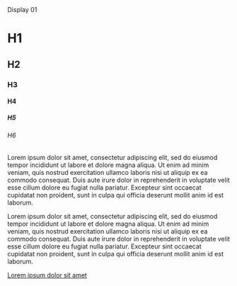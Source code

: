 
<Meta title="CSS/Typography" />

<Canvas>
  <div>
    <div class="display-01">Display 01</div>
    <h1>H1</h1>
    <h2>H2</h2>
    <h3>H3</h3>
    <h4>H4</h4>
    <h5>H5</h5>
    <h6>H6</h6>
  </div>
</Canvas>

<Canvas>
  <p>
    Lorem ipsum dolor sit amet, consectetur adipiscing elit, sed do eiusmod tempor
    incididunt ut labore et dolore magna aliqua. Ut enim ad minim veniam, quis
    nostrud exercitation ullamco laboris nisi ut aliquip ex ea commodo consequat.
    Duis aute irure dolor in reprehenderit in voluptate velit esse cillum dolore
    eu fugiat nulla pariatur. Excepteur sint occaecat cupidatat non proident, sunt
    in culpa qui officia deserunt mollit anim id est laborum.
  </p>
  <p class="small">
    Lorem ipsum dolor sit amet, consectetur adipiscing elit, sed do eiusmod tempor
    incididunt ut labore et dolore magna aliqua. Ut enim ad minim veniam, quis
    nostrud exercitation ullamco laboris nisi ut aliquip ex ea commodo consequat.
    Duis aute irure dolor in reprehenderit in voluptate velit esse cillum dolore
    eu fugiat nulla pariatur. Excepteur sint occaecat cupidatat non proident, sunt
    in culpa qui officia deserunt mollit anim id est laborum.
  </p>
  <a href="#">Lorem ipsum dolor sit amet</a>
</Canvas>
